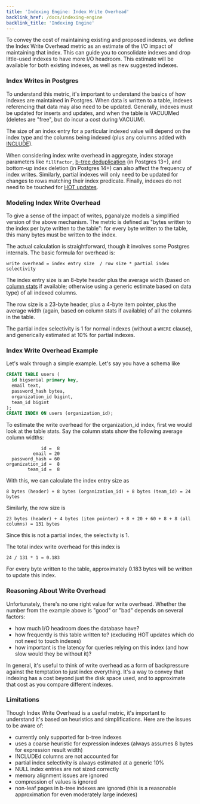 ```yaml
---
title: 'Indexing Engine: Index Write Overhead'
backlink_href: /docs/indexing-engine
backlink_title: 'Indexing Engine'
---
```


To convey the cost of maintaining existing and proposed indexes, we define the
Index Write Overhead metric as an estimate of the I/O impact of maintaining that
index. This can guide you to consolidate indexes and drop little-used indexes to
have more I/O headroom. This estimate will be available for both existing
indexes, as well as new suggested indexes.


### Index Writes in Postgres

To understand this metric, it's important to understand the basics of how indexes
are maintained in Postgres. When data is written to a table, indexes referencing
that data may also need to be updated. Generally, indexes must be updated for
inserts and updates, and when the table is VACUUMed (deletes are "free", but do
incur a cost during VACUUM).

The size of an index entry for a particular indexed value will depend on the
index type and the columns being indexed (plus
any columns added with [INCLUDE](https://www.postgresql.org/docs/current/sql-createindex.html)).

When considering index write overhead in aggregate, index storage parameters
like `fillfactor`, [b-tree
deduplication](https://www.postgresql.org/docs/current/btree-implementation.html#BTREE-DEDUPLICATION)
(in Postgres 13+), and bottom-up index deletion (in Postgres 14+) can also
affect the frequency of index writes. Similarly, partial indexes will only
need to be updated for changes to rows matching their index predicate. Finally,
indexes do not need to be touched for [HOT updates](https://git.postgresql.org/gitweb/?p=postgresql.git;a=blob;f=src/backend/access/heap/README.HOT;hb=HEAD).


### Modeling Index Write Overhead

To give a sense of the impact of writes, pganalyze models a simplified version
of the above mechanism. The metric is defined as "bytes written to the index
per byte written to the table": for every byte written to the table, this many
bytes must be written to the index.

The actual calculation is straightforward, though it involves some Postgres
internals. The basic formula for overhead is:

```
write overhead = index entry size  / row size * partial index selectivity
```

The index entry size is an 8-byte header plus the average width (based on
[column stats](/docs/install/troubleshooting/column_stats_helper) if available;
otherwise using a generic estimate based on data type) of all indexed columns.

The row size is a 23-byte header, plus a 4-byte item pointer, plus the average
width (again, based on column stats if available) of all the columns in the
table.

The partial index selectivity is 1 for normal indexes (without a `WHERE`
clause), and generically estimated at 10% for partial indexes.

### Index Write Overhead Example

Let's walk through a simple example. Let's say you have a schema like

```sql
CREATE TABLE users (
  id bigserial primary key,
  email text,
  password_hash bytea,
  organization_id bigint,
  team_id bigint
);
CREATE INDEX ON users (organization_id);
```

To estimate the write overhead for the organization_id index, first we would
look at the table stats. Say the column stats show the following average column
widths:

```
             id =  8
          email = 20
  password_hash = 60
organization_id =  8
        team_id =  8
```

With this, we can calculate the index entry size as

```
8 bytes (header) + 8 bytes (organization_id) + 8 bytes (team_id) = 24 bytes
```

Similarly, the row size is

```
23 bytes (header) + 4 bytes (item pointer) + 8 + 20 + 60 + 8 + 8 (all columns) = 131 bytes
```

Since this is not a partial index, the selectivity is 1.

The total index write overhead for this index is

```
24 / 131 * 1 ≈ 0.183
```

For every byte written to the table, approximately 0.183 bytes will be written
to update this index.


### Reasoning About Write Overhead

Unfortunately, there's no one right value for write overhead. Whether the number
from the example above is "good" or "bad" depends on several factors:

 - how much I/O headroom does the database have?
 - how frequently is this table written to? (excluding HOT updates which do not need to touch indexes)
 - how important is the latency for queries relying on this index (and how slow would they be without it)?

In general, it's useful to think of write overhead as a form of backpressure
against the temptation to just index everything. It's a way to convey that
indexing has a cost beyond just the disk space used, and to approximate that
cost as you compare different indexes.


### Limitations

Though Index Write Overhead is a useful metric, it's important to understand it's
based on heuristics and simplifications. Here are the issues to be aware of:

 - currently only supported for b-tree indexes
 - uses a coarse heuristic for expression indexes (always assumes 8 bytes for expression result width)
 - INCLUDEd columns are not accounted for
 - partial index selectivity is always estimated at a generic 10%
 - NULL index entries are not sized correctly
 - memory alignment issues are ignored
 - compression of values is ignored
 - non-leaf pages in b-tree indexes are ignored (this is a reasonable approximation for even moderately large indexes)
